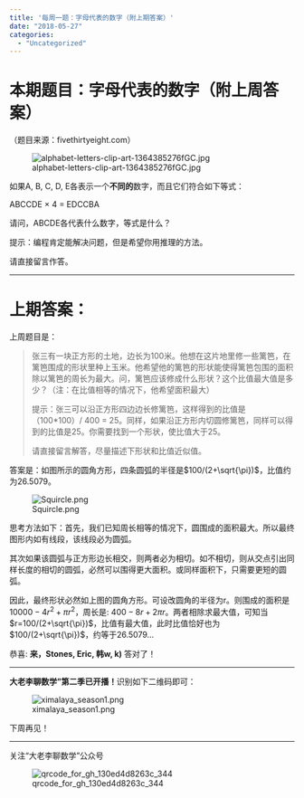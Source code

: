 ```yaml
---
title: '每周一题：字母代表的数字（附上期答案）'
date: "2018-05-27"
categories:
  - "Uncategorized"
---
```


<h1>本期题目：字母代表的数字（附上周答案）</h1>

（题目来源：fivethirtyeight.com）

![alphabet-letters-clip-art-1364385276fGC.jpg](https://dalaoliblog.wordpress.com/wp-content/uploads/2018/05/alphabet-letters-clip-art-1364385276fgc.jpg)

如果A, B, C, D, E各表示一个**不同的**数字，而且它们符合如下等式：

ABCCDE × 4 = EDCCBA

请问，ABCDE各代表什么数字，等式是什么？

提示：编程肯定能解决问题，但是希望你用推理的方法。

请直接留言作答。

<hr />

<h1>上期答案：</h1>

上周题目是：

<blockquote>张三有一块正方形的土地，边长为100米。他想在这片地里修一些篱笆，在篱笆围成的形状里种上玉米。他希望他的篱笆的形状能使得篱笆包围的面积除以篱笆的周长为最大。问，篱笆应该修成什么形状？这个比值最大值是多少？（注：在比值相等的情况下，他希望面积最大）

提示：张三可以沿正方形四边边长修篱笆，这样得到的比值是（100*100）/ 400 = 25。同样，如果沿正方形内切圆修篱笆，同样可以得到的比值是25。你需要找到一个形状，使比值大于25。

请直接留言解答，尽量描述下形状和比值近似值。</blockquote>

答案是：如图所示的圆角方形，四条圆弧的半径是$100/(2+\sqrt{\pi})$，比值约为26.5079。

![Squircle.png](https://dalaoliblog.wordpress.com/wp-content/uploads/2018/05/squircle.png)

思考方法如下：首先，我们已知周长相等的情况下，圆围成的面积最大。所以最终图形内如有线段，该线段必为圆弧。

其次如果该圆弧与正方形边长相交，则两者必为相切。如不相切，则从交点引出同样长度的相切的圆弧，必然可以围得更大面积。或同样面积下，只需要更短的圆弧。

因此，最终形状必然如上图的圆角方形。可设改圆角的半径为r。则围成的面积是$10000-4r^{2}+\pi r^{2}$，周长是: $400-8r+2\pi r$。两者相除求最大值，可知当$r=100/(2+\sqrt{\pi})$，比值有最大值，此时比值恰好也为$100/(2+\sqrt{\pi})$，约等于26.5079...

恭喜: **来，Stones, Eric, 韩w, k)** 答对了！

<hr />

**大老李聊数学”第二季已开播！**识别如下二维码即可：

![ximalaya_season1.png](https://dalaoliblog.wordpress.com/wp-content/uploads/2018/05/ximalaya_season1.png)

下周再见！

<hr />

关注“大老李聊数学”公众号

![qrcode_for_gh_130ed4d8263c_344](https://dalaoliblog.wordpress.com/wp-content/uploads/2017/09/qrcode_for_gh_130ed4d8263c_344.jpg)